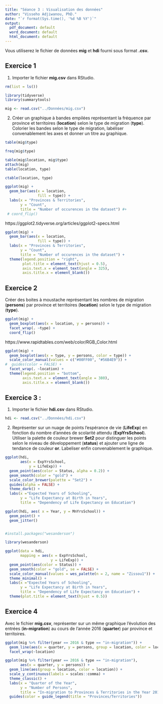 ```yaml
---
title: "Séance 3 : Visualisation des données"
author: "Visseho Adjiwanou, PhD."
date: "`r format(Sys.time(), '%d %B %Y')`"
output:
  pdf_document: default
  word_document: default
  html_document: default
---
```



Vous utiliserez le fichier de données **mig** et **hdi** fourni sous format **.csv.**

## Exercice 1

1. Importer le fichier **mig.csv** dans RStudio.


```r

rm(list = ls())

library(tidyverse)
library(summarytools)

mig <- read.csv("../Données/mig.csv")

```

2. Créer un graphique à bandes empilées représentant la fréquence par province et territoires (**location**) selon le type de migration (**type**). Colorier les bandes selon le type de migration, labéliser convenablement les axes et donner un titre au graphique.

```r
table(mig$type)

freq(mig$type)

table(mig$location, mig$type)
attach(mig)
table(location, type)

ctable(location, type) 

```


```r

ggplot(mig) +
  geom_bar(aes(x = location,
               fill = type)) +
  labs(x = "Provinces & Territories",
       y = "Count",
       title = "Number of occurences in the dataset") #+
 # coord_flip()

```
https://ggplot2.tidyverse.org/articles/ggplot2-specs.html


```r

ggplot(mig) +
  geom_bar(aes(x = location,
               fill = type)) +
  labs(x = "Provinces & Territories",
       y = "Count",
       title = "Number of occurences in the dataset") +
  theme(legend.position = "right",
        plot.title = element_text(hjust = 0.5),
        axis.text.x = element_text(angle = 325),
        axis.title.x = element_blank())

```


## Exercice 2

Créer des boites à moustache représentant les nombres de migration (**persons**) par province et territoires (**location**) selon le type de migration (**type**).

```r

ggplot(mig) +
  geom_boxplot(aes(x = location, y = persons)) +
  facet_wrap(. ~type) + 
  coord_flip()

```

https://www.rapidtables.com/web/color/RGB_Color.html

```r
ggplot(mig) +
  geom_boxplot(aes(x = type, y = persons, color = type)) +
  scale_color_manual(values = c("#00FF00", "#56B4E9")) +
#  guides(color = FALSE) +
  facet_wrap(. ~location) +
  theme(legend.position = "bottom",
        axis.text.x = element_text(angle = 380),
        axis.title.x = element_blank())
```


## Exercice 3 :

1. Importer le fichier **hdi.csv** dans RStudio.

```r

hdi <- read.csv("../Données/hdi.csv")

```

2. Représenter sur un nuage de points l'espérance de vie (**LifeExp**) en fonction du nombre d'années de scolarité attendu (**ExpYrsSchool**). Utiliser la palette de couleur brewer **Set2** pour distinguer les points selon le niveau de développement (**status**) et ajouter une ligne de tendance de couleur **or**. Labeliser enfin convenablement le graphique.


```r

ggplot(hdi,
       aes(x = ExpYrsSchool,
           y = LifeExp)) +
  geom_point(aes(color = Status, alpha = 0.2)) +
  geom_smooth(color = "gold") +
  scale_color_brewer(palette = "Set2") +
  guides(alpha = FALSE) +
  theme_dark() +
  labs(x ="Expected Years of Schooling",
       y = "Life Expectancy at Birth in Years",
       title = "Dependency of Life Expectancy on Education")

```

```r

ggplot(hdi, aes( x = Year, y = MnYrsSchool)) +
  geom_point() +
  geom_jitter()

```

```r

```


```r

#install.packages("wesanderson")

library(wesanderson)

ggplot(data = hdi,
       mapping = aes(x = ExpYrsSchool,
                     y = LifeExp)) +
  geom_point(aes(color = Status)) +
  geom_smooth(color = "gold", se = FALSE) +
  scale_color_manual(values = wes_palette(n = 2, name = "Zissou1")) +
  theme_minimal() +
  labs(x ="Expected Years of Schooling",
       y = "Life Expectancy at Birth in Years",
       title = "Dependency of Life Expectancy on Education") +
  theme(plot.title = element_text(hjust = 0.5))


```

## Exercice 4

Avec le fichier **mig.csv**, représenter sur un même graphique l'évolution des entrées (**in-migration**) au cours de l'année 2016 (**quarter**) par province et territoires.

```r

ggplot(mig %>% filter(year == 2016 & type == "in-migration")) +
  geom_line(aes(x = quarter, y = persons, group = location, color = location)) #+
  facet_wrap(~location)


```

```r

ggplot(mig %>% filter(year == 2016 & type == "in-migration"),
       aes(x = quarter, y = persons)) +
  geom_line(aes(group = location, color = location)) +
  scale_y_continuous(labels = scales::comma) +
  theme_classic() +
  labs(x = "Quarter of the Year",
       y = "Number of Persons",
       title = "In-migration to Provinces & Territories in the Year 2016") +
  guides(color = guide_legend(title = "Provinces/Territories"))


```

